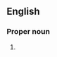 {{also|josh|Josh}}

==English==

===Proper noun===
{{en-proper noun}}

# {{lb|en|biblical}} {{abbreviation of|en|Joshua}}